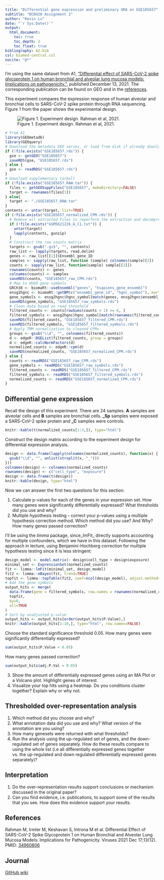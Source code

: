 ```yaml
---
title: "Differential gene expression and preliminary ORA on GSE185657"
subtitle: "BCB420 Assignment 2"
author: "Kevin Lu"
date: "`r Sys.Date()`"
output:
  html_document:
    toc: true
    toc_depth: 2
    toc_float: true
bibliography: A2.bib
csl: biomed-central.csl
nocite: "@*"
---
```


I'm using the same dataset from A1, ["Differential effect of SARS-CoV-2 spike glycoprotein 1 on human bronchial and alveolar lung mucosa models: Implications on pathogenicity."](https://www.ncbi.nlm.nih.gov/geo/query/acc.cgi?acc=GSE185657),
published December 13, 2021. The corresponding publication can be found on GEO and in the [references](#references).

This experiment compares the expression response of human alveolar and bronchial
cells to SARS-CoV-2 spike protein through RNA sequencing. Figure 1 from the paper
shows the experimental design.

![Figure 1. Experiment design. Rahman et al, 2021.](https://www.ncbi.nlm.nih.gov/pmc/articles/PMC8708014/bin/viruses-13-02537-g001.jpg)

```r
# From A1
library(GEOmetadb)
library(GEOquery)
# Download the metadata GEO series, or load from disk if already downloaded
if (!file.exists("GSE185657.rds")) {
  gse <- getGEO("GSE185657")
  saveRDS(gse, "GSE185657.rds")
} else {
  gse <- readRDS("GSE185657.rds") 
}
# Download supplementary tarball
if (!file.exists("GSE185657_RAW.tar")) {
  files <- getGEOSuppFiles("GSE185657", makeDirectory=FALSE)
  target <- rownames(files[1])
} else{
  target <- "./GSE185657_RAW.tar"
}
contents <- untar(target, list=TRUE)
if (!file.exists("GSE185657_normalized_CPM.rds")) {
  # Remove all extracted files to reperform the extraction and decompression
  if (!file.exists("GSM5621226_A_C1.txt")) {
    untar(target)
    lapply(contents, gunzip)
  }
  # Construct the raw counts matrix
  targets <- gsub(".gz$", "", contents)
  raw_list <- lapply(targets, read.delim)
  genes <- raw_list[[1]]$Ensembl_gene_ID
  samples <- sapply(raw_list, function (sample) colnames(sample)[2])
  counts <- sapply(raw_list, function(sample) sample[[2]])
  rownames(counts) <- genes
  colnames(counts) <- samples
  saveRDS(counts, "GSE185657_raw_CPM.rds")
  # Map to HUGO gene symbols
  GRCh38 <- biomaRt::useEnsembl("genes", "hsapiens_gene_ensembl")
  ensg2hgnc <- biomaRt::getBM(c("ensembl_gene_id", "hgnc_symbol"), mart=GRCh38)
  gene_symbols <- ensg2hgnc$hgnc_symbol[match(genes, ensg2hgnc$ensembl_gene_id)]
  saveRDS(gene_symbols, "GSE185657_raw_symbols.rds")
  # Clean data based on read threshold
  filtered_counts <- counts[rowSums(counts > 1) >= 6, ]
  filtered_symbols <- ensg2hgnc$hgnc_symbol[match(rownames(filtered_counts), ensg2hgnc$ensembl_gene_id)]
  saveRDS(filtered_counts, "GSE185657_filtered_CPM.rds")
  saveRDS(filtered_symbols, "GSE185657_filtered_symbols.rds")
  # Apply TMM normalization to cleaned CPMs
  groups <- gsub("\\d", "", colnames(filtered_counts))
  d <- edgeR::DGEList(filtered_counts, group = groups)
  d <- edgeR::calcNormFactors(d)
  normalized_counts <- edgeR::cpm(d)
  saveRDS(normalized_counts, "GSE185657_normalized_CPM.rds")
} else {
  counts <- readRDS("GSE185657_raw_CPM.rds")
  gene_symbols <- readRDS("GSE185657_raw_symbols.rds")
  filtered_counts <- readRDS("GSE185657_filtered_CPM.rds")
  filtered_symbols <- readRDS("GSE185657_filtered_symbols.rds")
  normalized_counts <- readRDS("GSE185657_normalized_CPM.rds")
}
```

## Differential gene expression

Recall the design of this experiment. There are 24 samples. **A** samples are
alveolar cells and **B** samples are bronchial cells. **\_Sp** samples were exposed
a SARS-CoV-2 spike protein and **\_C** samples were controls.

```r
knitr::kable(t(normalized_counts[1:3,]), type="html")
```

Construct the design matrix according to the experiment design for differential
expression analysis.

```r
design <- data.frame(lapply(colnames(normalized_counts), function(x) {
  gsub("\\d", "", unlist(strsplit(x, "_")))
}))
colnames(design) <- colnames(normalized_counts)
rownames(design) <- c("cell_type", "exposure")
design <- data.frame(t(design))
knitr::kable(design, type="html")
```

Now we can answer the first two questions for this section:

1. Calculate p-values for each of the genes in your expression set. How many genes were significantly differentially expressed? What thresholds did you use and why?
2. Multiple hypothesis testing - correct your p-values using a multiple hypothesis correction method. Which method did you use? And Why? How many genes passed correction?

I'll be using the _limma_ package, since_lmFit_ directly supports accounting for
multiple confounders, which we have in this dataset. Following the approach in
lecture, using Benjamini-Hochberg correction for multiple hypothesis testing since
it is less stringent:

```r
design_model <- model.matrix(~ design$cell_type + design$exposure)
minimal_set <- ExpressionSet(normalized_counts)
fit <- limma::lmFit(minimal_set, design_model)
fit2 <- limma::eBayes(fit, trend=TRUE)
topfit <- limma::topTable(fit2, coef=ncol(design_model), adjust.method="BH", number=nrow(normalized_counts))
# Add the gene symbols
output_hits <- merge(
  data.frame(gene = filtered_symbols, row.names = rownames(normalized_counts)),
  topfit,
  by=0,
  all=TRUE
)
# Sort by unadjusted p-value
output_hits <- output_hits[order(output_hits$P.Value),]
knitr::kable(output_hits[1:10,], type="html", row.names=FALSE)
```

Choose the standard significance threshold 0.05. How many genes were significantly differentially expressed? 
```r
sum(output_hits$P.Value < 0.05)
```

How many genes passed correction?
```r
sum(output_hits$adj.P.Val < 0.05)
```

3. Show the amount of differentially expressed genes using an MA Plot or a Volcano plot. Highlight genes of interest.
4. Visualize your top hits using a heatmap. Do you conditions cluster together? Explain why or why not.

## Thresholded over-representation analysis

1. Which method did you choose and why?
1. What annotation data did you use and why? What version of the annotation are you using?
1. How many genesets were returned with what thresholds?
1. Run the analysis using the up-regulated set of genes, and the down-regulated set of genes separately. How do these results compare to using the whole list (i.e all differentially expressed genes together vs. the up-regulated and down regulated differentially expressed genes separately)?

## Interpretation

1. Do the over-representation results support conclusions or mechanism discussed in the original paper?
1. Can you find evidence, i.e. publications, to support some of the results that you see. How does this evidence support your results.

## References

Rahman M, Irmler M, Keshavan S, Introna M et al. Differential Effect of SARS-CoV-2 Spike Glycoprotein 1 on Human Bronchial and Alveolar Lung Mucosa Models: Implications for Pathogenicity. Viruses 2021 Dec 17;13(12). PMID: [34960806](https://pubmed.ncbi.nlm.nih.gov/34960806/)

<div id="refs"></div>

## Journal

[GitHub wiki](https://github.com/bcb420-2022/Kevin_Lu/wiki/Assignment-2)
